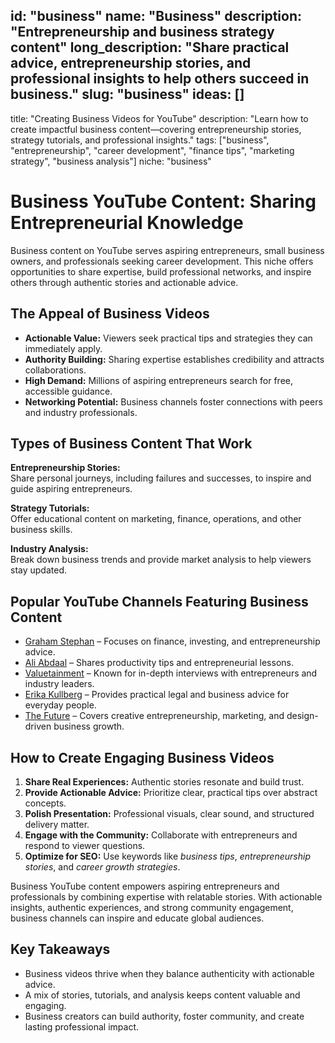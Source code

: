 id: "business"
name: "Business"
description: "Entrepreneurship and business strategy content"
long_description: "Share practical advice, entrepreneurship stories, and professional insights to help others succeed in business."
slug: "business"
ideas: []
---

title: "Creating Business Videos for YouTube"
description: "Learn how to create impactful business content—covering entrepreneurship stories, strategy tutorials, and professional insights."
tags: ["business", "entrepreneurship", "career development", "finance tips", "marketing strategy", "business analysis"]
niche: "business"

# Business YouTube Content: Sharing Entrepreneurial Knowledge

Business content on YouTube serves aspiring entrepreneurs, small business owners, and professionals seeking career development. This niche offers opportunities to share expertise, build professional networks, and inspire others through authentic stories and actionable advice.

## The Appeal of Business Videos

- **Actionable Value:** Viewers seek practical tips and strategies they can immediately apply.  
- **Authority Building:** Sharing expertise establishes credibility and attracts collaborations.  
- **High Demand:** Millions of aspiring entrepreneurs search for free, accessible guidance.  
- **Networking Potential:** Business channels foster connections with peers and industry professionals.

## Types of Business Content That Work

**Entrepreneurship Stories:**  
Share personal journeys, including failures and successes, to inspire and guide aspiring entrepreneurs.

**Strategy Tutorials:**  
Offer educational content on marketing, finance, operations, and other business skills.

**Industry Analysis:**  
Break down business trends and provide market analysis to help viewers stay updated.

## Popular YouTube Channels Featuring Business Content

- [Graham Stephan](https://www.youtube.com/@GrahamStephan) – Focuses on finance, investing, and entrepreneurship advice.  
- [Ali Abdaal](https://www.youtube.com/@aliabdaal) – Shares productivity tips and entrepreneurial lessons.  
- [Valuetainment](https://www.youtube.com/@valuetainment) – Known for in-depth interviews with entrepreneurs and industry leaders.  
- [Erika Kullberg](https://www.youtube.com/@erikakullberg) – Provides practical legal and business advice for everyday people.  
- [The Future](https://www.youtube.com/@thefutureacademy) – Covers creative entrepreneurship, marketing, and design-driven business growth.

## How to Create Engaging Business Videos

1. **Share Real Experiences:** Authentic stories resonate and build trust.  
2. **Provide Actionable Advice:** Prioritize clear, practical tips over abstract concepts.  
3. **Polish Presentation:** Professional visuals, clear sound, and structured delivery matter.  
4. **Engage with the Community:** Collaborate with entrepreneurs and respond to viewer questions.  
5. **Optimize for SEO:** Use keywords like *business tips*, *entrepreneurship stories*, and *career growth strategies*.

Business YouTube content empowers aspiring entrepreneurs and professionals by combining expertise with relatable stories. With actionable insights, authentic experiences, and strong community engagement, business channels can inspire and educate global audiences.

## Key Takeaways

- Business videos thrive when they balance authenticity with actionable advice.  
- A mix of stories, tutorials, and analysis keeps content valuable and engaging.  
- Business creators can build authority, foster community, and create lasting professional impact.
